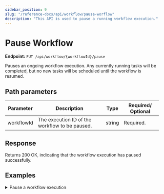```yaml
---
sidebar_position: 9
slug: "/reference-docs/api/workflow/pause-worflow"
description: "This API is used to pause a running workflow execution."
---
```



# Pause Workflow

**Endpoint:** `PUT /api/workflow/{workflowId}/pause`

Pauses an ongoing workflow execution. Any currently running tasks will be completed, but no new tasks will be scheduled until the workflow is resumed.

## Path parameters

| Parameter  | Description                                    | Type   | Required/ Optional |
| ---------- | ---------------------------------------------- | ------ | ------------------ |
| workflowId | The execution ID of the workflow to be paused. | string | Required.          |

## Response

Returns 200 OK, indicating that the workflow execution has paused successfully.

## Examples

<details>
<summary>Pause a workflow execution</summary>

**Request**

```shell
curl -X 'PUT' \
  'https://<YOUR_CLUSTER>/api/workflow/2ce9207f-d4a6-11ef-87b1-b2b27c52ebde/pause' \
  -H 'accept: */*' \
  -H 'X-Authorization: <TOKEN>'
```

**Response**

Returns 200 OK, indicating that the workflow execution has paused successfully.

</details>
